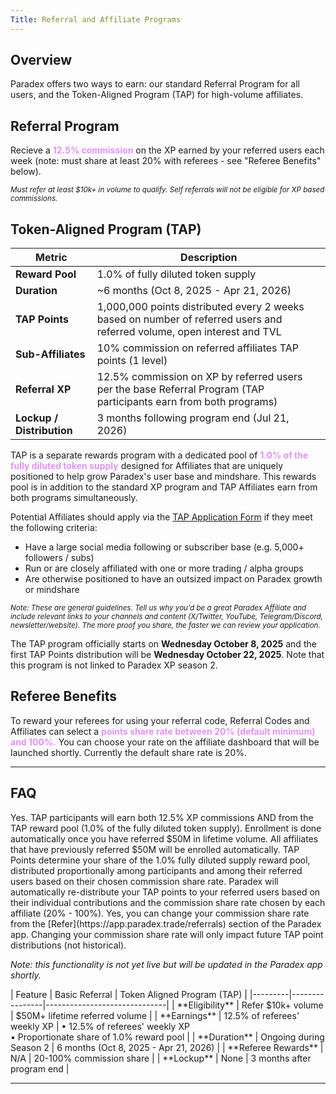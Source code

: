 ```yaml
---
Title: Referral and Affiliate Programs
---
```


## Overview

Paradex offers two ways to earn: our standard Referral Program for all users, and the Token-Aligned Program (TAP) for high-volume affiliates.

## Referral Program

Recieve a <span style="color: #e78fff;">**12.5% commission**</span> on the XP earned by your referred users each week (note: must share at least 20% with referees - see "Referee Benefits" below).

<small>_Must refer at least $10k+ in volume to qualify. Self referrals will not be eligible for XP based commissions._</small>

## Token-Aligned Program (TAP)

| Metric | Description |
|--------|-------------|
| **Reward Pool** | 1.0% of fully diluted token supply |
| **Duration** | ~6 months (Oct 8, 2025 - Apr 21, 2026) |
| **TAP Points** | 1,000,000 points distributed every 2 weeks based on number of referred users and referred volume, open interest and TVL |
| **Sub-Affiliates** | 10% commission on referred affiliates TAP points (1 level) |
| **Referral XP** | 12.5% commission on XP by referred users per the base Referral Program (TAP participants earn from both programs) |
| **Lockup / Distribution** | 3 months following program end (Jul 21, 2026) |

TAP is a separate rewards program with a dedicated pool of <span style="color: #e78fff;">**1.0% of the fully diluted token supply**</span> designed for Affiliates that are uniquely positioned to help grow Paradex's user base and mindshare. This rewards pool is in addition to the standard XP program and TAP Affiliates earn from both programs simultaneously.

Potential Affiliates should apply via the [TAP Application Form](https://forms.gle/A6raA1inXn7GkqFh7) if they meet the following criteria:
* Have a large social media following or subscriber base (e.g. 5,000+ followers / subs)
* Run or are closely affiliated with one or more trading / alpha groups
* Are otherwise positioned to have an outsized impact on Paradex growth or mindshare

<small>_Note: These are general guidelines. Tell us why you’d be a great Paradex Affiliate and include relevant links to your channels and content (X/Twitter, YouTube, Telegram/Discord, newsletter/website). The more proof you share, the faster we can review your application._</small>

The TAP program officially starts on **Wednesday October 8, 2025** and the first TAP Points distribution will be **Wednesday October 22, 2025**. Note that this program is not linked to Paradex XP season 2.

## Referee Benefits

To reward your referees for using your referral code, Referral Codes and Affiliates can select a <span style="color: #e78fff;">**points share rate between 20% (default minimum) and 100%.**</span> You can choose your rate on the affiliate dashboard that will be launched shortly. Currently the default share rate is 20%.

---

## FAQ

<Accordion title="Can I participate in both programs?">
Yes. TAP participants will earn both 12.5% XP commissions AND from the TAP reward pool (1.0% of the fully diluted token supply).
</Accordion>

<Accordion title="How do I enroll in the TAP program?">
Enrollment is done automatically once you have referred $50M in lifetime volume. All affiliates that have previously referred $50M will be enrolled automatically.
</Accordion>

<Accordion title="How do TAP Points convert to tokens?">
TAP Points determine your share of the 1.0% fully diluted supply reward pool, distributed proportionally among participants and among their referred users based on their chosen commission share rate.
</Accordion>

<Accordion title="How are my referred users rewarded for using my referral link?">
Paradex will automatically re-distribute your TAP points to your referred users based on their individual contributions and the commission share rate chosen by each affiliate (20% - 100%).
</Accordion>

<Accordion title="Can I change my commission share rate after setting it?">
Yes, you can change your commission share rate from the [Refer](https://app.paradex.trade/referrals) section of the Paradex app. Changing your commission share rate will only impact future TAP point distributions (not historical).

_Note: this functionality is not yet live but will be updated in the Paradex app shortly._


</Accordion>

<Accordion title="How do the two programs compare?">
| Feature | Basic Referral | Token Aligned Program (TAP) |
|---------|----------------|------------------------------|
| **Eligibility** | Refer $10k+ volume | $50M+ lifetime referred volume |
| **Earnings** | 12.5% of referees' weekly XP | • 12.5% of referees' weekly XP<br />• Proportionate share of 1.0% reward pool |
| **Duration** | Ongoing during Season 2 | 6 months (Oct 8, 2025 - Apr 21, 2026) |
| **Referee Rewards** | N/A | 20-100% commission share |
| **Lockup** | None | 3 months after program end |
</Accordion>


---
